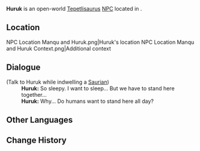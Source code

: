 {{Meta
<!-- Remove this template after adding the missing info -->
|missing_NPC_profile  = yes
}}
{{Character Infobox
|type             = Open-World NPC
|image            = NPC Huruk.png
|realname         = 
|deceased         = 
|region           = Natlan
|location         = Natlan
|affiliation      = 
|group            = Tepetlisaurus
|group2           = Saurians
|title            = 

|ancestry         = <!-- Clan/family -->
|father           = 
|mother           = 
|spouse           = 
|sibling          = 
|child            = 
|relative         = 

|voiceEN          = 
|voiceCN          = 
|voiceJP          = 
|voiceKR          = 
|dialoguereward   = 
}}
'''Huruk''' is an open-world [[Tepetlisaurus]] [[NPC]] located in {{Location|Tequemecan Valley}}.

==Location==
<gallery>
NPC Location Manqu and Huruk.png|Huruk's location
NPC Location Manqu and Huruk Context.png|Additional context
</gallery>
<!--
==Profile==
Detailed story/lore information goes here.
''(To be added.)''

===Appearance===
Keep appearance section short and concise. Limit to 2 paragraphs with 3-4 sentences each.
''(To be added.)''

==Quests and Events==
{{Quests and Events}}

==Idle Quotes==
{{Dialogue Start}}
: {{DIcon|Idle}} {{Tx}}
:: {{A|VO {{subst:#titleparts:{{subst:PAGENAME}}}} 01.ogg}} "{{Tx}}"
{{Dialogue End}}
-->

==Dialogue==
{{Dialogue Start}}
;(Talk to Huruk while indwelling a [[Saurian]])
:'''Huruk:''' So sleepy. I want to sleep... But we have to stand here together...
:'''Huruk:''' Why... Do humans want to stand here all day?
{{Dialogue End}}
<!--
==Event Dialogue==
===Event Name===
{{Dialogue Start}}
:'''Huruk:'''
{{Dialogue End}}
-->
==Other Languages==
{{Other Languages|default_hidden=1
|en      = Huruk
|zhs     = 呼噜克
|zhs_rm  = Hūlūkè
|zht     = 呼嚕克
|zht_rm  = Hūlūkè
|ja      = フルーク
|ko      = 후룩
|es      = Huruk
|fr      = Huruk
|ru      = Хурук
|th      = Huruk
|vi      = Huruk
|de      = Huruk
|id      = Huruk
|pt      = Huluk
|tr      = Huruk
|it      = Huruk
}}

==Change History==
{{Change History|5.0}}
<!--
==References==
{{Reflist}}
-->